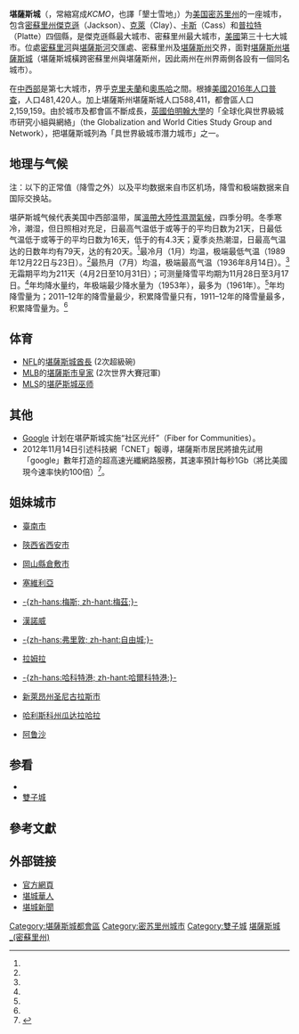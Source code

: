{{Infobox Settlement
| name                    = 堪薩斯城
| native_name             = {{lang|en|Kansas City}}
| official_name           = 堪薩斯城（市）<br>{{lang|en|City of Kansas City}}
| settlement_type         = [[美國行政區劃|市]]
|nickname                 = "KC", "KCMO", "泉城（City of Fountains）", "國家中心（Heart of America）"
|image_skyline            = Kansas City Montage.jpg
|image_caption            = 從上到下，從左到右：[[自由紀念碑_(堪薩斯城)|自由紀念碑]]、[[納爾遜藝術博物館|納爾遜藝術博物館]]、堪薩斯城天際線、[[鄉村俱樂部廣場|鄉村俱樂部廣場]]、[[箭頭體育場|箭頭體育場]]、[[考夫曼體育場|考夫曼體育場]]
|image_flag               = Flag of Kansas City, Missouri.svg
|image_seal               = kcmoseal.gif
|image_map = US-MO-Kansas City-Entire City.png
|mapsize                  = 250x200px
|map_caption              = 位于[[密蘇里州|密蘇里州]]的[[杰克逊县_(密苏里州)|杰克逊县]]、[[克萊縣_(密蘇里州)|克萊縣]]、[[普拉特县_(密苏里州)|普拉特县]]和[[卡斯县_(密苏里州)|卡斯县]]
|image_map1               = 
|mapsize1                 = 
|map_caption1             = 
|subdivision_type         = [[世界地理索引|国家]]
|subdivision_type1        = [[美國行政區劃|州]]
|subdivision_type2        = [[县|县]]
|subdivision_name         = [[美国|美国]]
|subdivision_name1        = [[密蘇里州|密蘇里州]]
|subdivision_name2        = [[杰克逊县_(密苏里州)|杰克逊县]]<br />[[克萊縣_(密蘇里州)|克萊縣]]<br />[[普拉特县_(密苏里州)|普拉特县]]<br />[[卡斯县_(密苏里州)|卡斯县]]
|government_type          = 
|leader_title             = 市长
|leader_name              = Sly James
|established_title        = 合并
|established_date         = 1853年3月28日
|area_magnitude           = 1 E8
|area_total_sq_mi         = 318.0
|area_total_km2           = 823.7
|area_land_sq_mi          = 313.5
|area_land_km2            = 812.1
|area_water_sq_mi         = 4.5
|area_water_km2           = 11.6
|area_urban_sq_mi         = 584.4
|area_urban_km2           = 1513.6
|population_as_of         = 2006
|population_footnotes     =<ref>{{cite web | title=Census Bureau Estimates Program (2005) | url=http://www.census.gov/popest/cities/files/SUB-EST2005-all.csv | accessdate=2006-09-11 | archive-url=https://web.archive.org/web/20070103202513/http://www.census.gov/popest/cities/files/SUB-EST2005-all.csv | archive-date=2007-01-03 | dead-url=yes }}</ref><ref>{{cite web | title=Annual Estimates of the Population of Metropolitan and Micropolitan Statistical Areas: April 1, 2000 to July 1, 2005 (CBSA-EST2005-01) | url=http://www.census.gov/population/www/estimates/metropop/2005/cbsa-01-fmt.csv | accessdate=2006-09-11 | archive-url=https://web.archive.org/web/20070629140857/http://www.census.gov/population/www/estimates/metropop/2005/cbsa-01-fmt.csv | archive-date=2007-06-29 | dead-url=yes }}</ref><ref>{{cite web | title=Census Bureau Estimates Program (2006) | url=http://www.census.gov/popest/cities/tables/SUB-EST2006-01.xls | accessdate=2007-07-29 | archive-url=https://web.archive.org/web/20100702083922/http://www.census.gov/popest/cities/tables/SUB-EST2006-01.xls | archive-date=2010-07-02 | dead-url=yes }}</ref>
|population_total         = 447306
|population_urban         = 1361744
|population_metro         = 1947694
|population_density_km2   = 543
|population_density_sq_mi = 1406.6
|timezone                 = [[北美中部时区|CST]]
|utc_offset               = -6
|timezone_DST             = [[北美中部时区|CDT]]
|utc_offset_DST           = -5
|latd = 39 |latm = 06 |lats = 35 |latNS = N
|longd = 94 |longm = 35 |longs = 19 |longEW = W
|elevation_m              = 277
|elevation_ft             = 910
|website                  = http://www.kcmo.org/
|postal_code_type         = [[美國郵區編號|美國郵區編號]]
|postal_code              = 64101-64102, 64105-64106, 64108-64114, 64116-64134, 64136-64139, 64141, 64144-64158, 64161, 64163-64168, 64170-64172, 64179-64180, 64183-64185, 64187-64188, 64190-64199, 64944, 64999
|area_code                = 816
|blank_name               = [[聯邦資料處理標準|FIPS code]]
|blank_info               = 29-38000{{GR|2}}
|blank1_name              = [[地名信息系统|GNIS]] feature ID
|blank1_info              = 0748198{{GR|3}}
|footnotes                = 
}}
'''堪薩斯城'''（{{lang-en|Kansas City, Missouri}}，常縮寫成''KCMO''，也譯「墾士雪地」）为[[美国|美国]][[密苏里州|密苏里州]]的一座城市，包含[[密蘇里州|密蘇里州]][[傑克遜縣_(密蘇里州)|傑克遜]]（Jackson）、[[克萊縣_(密蘇里州)|克萊]]（Clay）、[[卡斯縣_(密蘇里州)|卡斯]]（Cass）和[[普拉特縣_(密蘇里州)|普拉特]]（Platte）四個縣，是傑克遜縣最大城市、密蘇里州最大城市，[[美國|美國]]第三十七大城市。位處[[密蘇里河|密蘇里河]]與[[堪薩斯河|堪薩斯河]]交匯處、密蘇里州及[[堪薩斯州|堪薩斯州]]交界，面對[[堪薩斯城_(堪薩斯州)|堪薩斯州堪薩斯城]]（堪薩斯城橫跨密蘇里州與堪薩斯州，因此兩州在州界兩側各設有一個同名城市）。
 
在[[美國中西部|中西部]]是第七大城市，界乎[[克里夫蘭_(俄亥俄州)|克里夫蘭]]和[[奥马哈_(内布拉斯加州)|奧馬哈]]之間。根據[[美國2016年人口普查|美國2016年人口普查]]，人口481,420人。加上堪薩斯州堪薩斯城人口588,411，都會區人口2,159,159。由於城市及都會區不斷成長，[[英國|英國]][[伯明翰大學|伯明翰大學]]的「全球化與世界級城市研究小組與網絡」（the Globalization and World Cities Study Group and Network），把堪薩斯城列為「具世界級城市潛力城市」之一。

==地理与气候==
注：以下的正常值（降雪之外）以及平均数据来自市区机场，降雪和极端数据来自国际交换站。

堪萨斯城气候代表美国中西部温带，属[[溫帶大陸性濕潤氣候|溫帶大陸性濕潤氣候]]，四季分明。冬季寒冷，潮湿，但日照相对充足，日最高气温低于或等于{{convert|0|C}}的平均日数为21天，日最低气温低于或等于{{convert|-10|C}}的平均日数为16天，低于{{convert|-15|C}}的有4.3天；夏季炎热潮湿，日最高气温达{{convert|30|C}}的日数年均有79天，达{{convert|35|C}}的有20天。<ref name = "NWS Pleasant Hill, MO"/>最冷月（1月）均温{{convert|31.0|F|1|disp=flip}}，极端最低气温{{convert|−23|F|0|disp=flip}}（1989年12月22日与23日）。<ref name = "NWS Pleasant Hill, MO"/>最热月（7月）均温{{convert|81.0|F|1|disp=flip}}，极端最高气温{{convert|113|F|0|disp=flip}}（1936年8月14日）。<ref name = "NWS Pleasant Hill, MO"/>无霜期平均为211天（4月2日至10月31日）；可测量降雪平均期为11月28日至3月17日。<ref name = "NWS Pleasant Hill, MO"/>年均降水量约{{convert|38.13|in|sigfig=3|disp=flip}}，年极端最少降水量为{{convert|20.93|in|disp=flip}}（1953年），最多为{{convert|60.25|in|disp=flip}}（1961年）。<ref name = "NWS Pleasant Hill, MO"/>年均降雪量为{{convert|18.2|in|cm|disp=flip}}；2011–12年的降雪量最少，积累降雪量只有{{convert|3.9|in|cm|disp=flip}}，1911–12年的降雪量最多，积累降雪量为{{convert|67.0|in|cm|disp=flip}}。<ref name = "NWS Pleasant Hill, MO"/>

{{Weather box|width=auto
|location = 堪萨斯城（{{link-en|查尔斯·B·惠勒市区机场|Charles B. Wheeler Downtown Airport|市区机场}}），1991–2020年正常值，1934年至今极端数据
|collapsed = Y
|single line = Y
|metric first = Y
| Jan high F = 39.9
| Feb high F = 45.1
| Mar high F = 56.6
| Apr high F = 66.8
| May high F = 76.2
| Jun high F = 85.8
| Jul high F = 90.2
| Aug high F = 88.6
| Sep high F = 80.4
| Oct high F = 68.2
| Nov high F = 54.5
| Dec high F = 43.9
|year high F = 66.4
| Jan low F = 22.2
| Feb low F = 26.4
| Mar low F = 36.2
| Apr low F = 46.3
| May low F = 57.2
| Jun low F = 67.2
| Jul low F = 71.9
| Aug low F = 69.9
| Sep low F = 61.0
| Oct low F = 48.7
| Nov low F = 36.3
| Dec low F = 26.7
|year low F = 47.5
<!--
“1. Location »”里选本站
“2. Product »”里选“Monthly summarized data”
“3. Options »”第一选项“Year range：”里填1991-2020，再选“Max temp”或者“Min temp”的默认后，再将结果贴入表格
-->
| Jan avg record high F = 62.9
| Feb avg record high F = 68.4
| Mar avg record high F = 78.6
| Apr avg record high F = 84.3
| May avg record high F = 90.1
| Jun avg record high F = 95.4
| Jul avg record high F =100.0
| Aug avg record high F = 99.9
| Sep avg record high F = 93.8
| Oct avg record high F = 86.0
| Nov avg record high F = 73.5
| Dec avg record high F = 65.2
|year avg record high F =101.9
| Jan avg record low F =  2.7
| Feb avg record low F =  8.4
| Mar avg record low F = 16.4
| Apr avg record low F = 31.0
| May avg record low F = 42.6
| Jun avg record low F = 55.1
| Jul avg record low F = 62.4
| Aug avg record low F = 60.1
| Sep avg record low F = 46.4
| Oct avg record low F = 32.4
| Nov avg record low F = 19.7
| Dec avg record low F =  8.2
|year avg record low F = −0.1
| Jan record high F =  76
| Feb record high F =  83
| Mar record high F =  89
| Apr record high F =  94
| May record high F = 103
| Jun record high F = 108
| Jul record high F = 112
| Aug record high F = 113
| Sep record high F = 109
| Oct record high F =  98
| Nov record high F =  83
| Dec record high F =  74

| Jan record low F = −14
| Feb record low F = −13
| Mar record low F =  −3
| Apr record low F =  16
| May record low F =  32
| Jun record low F =  44
| Jul record low F =  52
| Aug record low F =  48
| Sep record low F =  34
| Oct record low F =  21
| Nov record low F =   5
| Dec record low F = −19
|precipitation colour= green
| Jan precipitation inch = 1.02
| Feb precipitation inch = 1.53
| Mar precipitation inch = 2.08
| Apr precipitation inch = 3.89
| May precipitation inch = 5.10
| Jun precipitation inch = 5.33
| Jul precipitation inch = 4.38
| Aug precipitation inch = 4.68
| Sep precipitation inch = 3.78
| Oct precipitation inch = 3.24
| Nov precipitation inch = 1.80
| Dec precipitation inch = 1.30
|year precipitation inch =
| Jul snow inch = 0.0
| Aug snow inch = 0.0
| Sep snow inch = 0.0
| Oct snow inch = 0.3
| Nov snow inch = 0.1
| Dec snow inch = 3.5
| Jan snow inch = 3.4
| Feb snow inch = 3.2
| Mar snow inch = 0.4
| Apr snow inch = 0.1
| May snow inch = 0.0
| Jun snow inch = 0.0
|year snow inch =11.0
|unit precipitation days = 0.01 in
|unit snow days = 0.1 in
| Jan precipitation days =  4.6
| Feb precipitation days =  4.8
| Mar precipitation days =  6.8
| Apr precipitation days =  9.3
| May precipitation days = 11.0
| Jun precipitation days =  9.5
| Jul precipitation days =  7.9
| Aug precipitation days =  7.8
| Sep precipitation days =  7.6
| Oct precipitation days =  7.0
| Nov precipitation days =  5.2
| Dec precipitation days =  4.6
|year precipitation days = 
| Jan snow days = 2.2
| Feb snow days = 1.6
| Mar snow days = 0.4
| Apr snow days = 0.1
| May snow days = 0.0
| Jun snow days = 0.0
| Jul snow days = 0.0
| Aug snow days = 0.0
| Sep snow days = 0.0
| Oct snow days = 0.1
| Nov snow days = 0.1
| Dec snow days = 1.9
|year snow days =
|source 1 = NOAA<ref name = "NWS Pleasant Hill, MO">{{cite web |url = https://www.weather.gov/wrh/climate?wfo=eax |title = NowData – NOAA Online Weather Data |publisher = [[National_Oceanic_and_Atmospheric_Administration|National Oceanic and Atmospheric Administration]] |accessdate = 2022-01-31 |dead-url = no |archive-date = 2022-03-25 |archive-url = https://web.archive.org/web/20220325041529/https://www.weather.gov/wrh/climate?wfo=eax }}</ref><ref name="KMKC 1991-2020 normals">{{cite web |format=csv |url=https://www.ncei.noaa.gov/access/services/data/v1?dataset=normals-monthly-1991-2020&startDate=0001-01-01&endDate=9996-12-31&stations=USW00013988&format=csv |publisher=National Oceanic and Atmospheric Administration |title=Station: KANSAS CITY DOWNTOWN AP, MO US USW0001398 |access-date=2021-05-08 |archive-date=2022-01-31 |archive-url=https://web.archive.org/web/20220131014149/https://www.ncei.noaa.gov/access/services/data/v1?dataset=normals-monthly-1991-2020&startDate=0001-01-01&endDate=9996-12-31&stations=USW00013988&format=csv |dead-url=no }}</ref><ref name="crh.noaa.gov">{{cite web|title=Kansas City Daily Climate Records/Normals|url=http://www.crh.noaa.gov/eax/?n=kcrecnorm|publisher=National Oceanic and Atmospheric Administration|accessdate=2011-02-12|archive-date=2015-02-12|archive-url=https://web.archive.org/web/20150212064045/http://www.crh.noaa.gov/eax/?n=kcrecnorm|dead-url=no}}</ref>
}}

{{Weather box|width=auto
|location = 堪萨斯城国际交换站（1991–2020年正常值，1888年至今极端数据)
|collapsed = Y
|single line = Y
|metric first = Y
| Jan high F = 38.4
| Feb high F = 43.6
| Mar high F = 55.4
| Apr high F = 65.5
| May high F = 75.0
| Jun high F = 84.2
| Jul high F = 88.3
| Aug high F = 87.1
| Sep high F = 79.2
| Oct high F = 67.2
| Nov high F = 53.5
| Dec high F = 42.3
|year high F = 65.0
| Jan low F = 19.5
| Feb low F = 23.6
| Mar low F = 33.6
| Apr low F = 43.7
| May low F = 54.3
| Jun low F = 64.0
| Jul low F = 68.1
| Aug low F = 66.3
| Sep low F = 57.5
| Oct low F = 45.6
| Nov low F = 33.6
| Dec low F = 23.9
|year low F = 44.5
<!--
“1. Location »”里选本站
“2. Product »”里选“Monthly summarized data”
“3. Options »”第一选项“Year range：”里填1991-2020，再选“Max temp”或者“Min temp”的默认后，再将结果贴入表格
-->
| Jan avg record high F = 62.0
| Feb avg record high F = 67.5
| Mar avg record high F = 78.8
| Apr avg record high F = 84.5
| May avg record high F = 88.9
| Jun avg record high F = 93.5
| Jul avg record high F = 97.9
| Aug avg record high F = 98.1
| Sep avg record high F = 92.6
| Oct avg record high F = 85.9
| Nov avg record high F = 72.6
| Dec avg record high F = 64.3
|year avg record high F = 99.7
| Jan avg record low F = −1.5
| Feb avg record low F =  4.3
| Mar avg record low F = 13.3
| Apr avg record low F = 27.8
| May avg record low F = 39.4
| Jun avg record low F = 51.6
| Jul avg record low F = 58.3
| Aug avg record low F = 56.0
| Sep avg record low F = 41.9
| Oct avg record low F = 28.5
| Nov avg record low F = 16.3
| Dec avg record low F =  4.4
|year avg record low F = −5.2
| Jan record high F =  75
| Feb record high F =  83
| Mar record high F =  91
| Apr record high F =  95
| May record high F = 103
| Jun record high F = 108
| Jul record high F = 112
| Aug record high F = 113
| Sep record high F = 109
| Oct record high F =  98
| Nov record high F =  83
| Dec record high F =  74

| Jan record low F = −20
| Feb record low F = −22
| Mar record low F = −10
| Apr record low F =  12
| May record low F =  27
| Jun record low F =  42
| Jul record low F =  51
| Aug record low F =  43
| Sep record low F =  31
| Oct record low F =  17
| Nov record low F =   1
| Dec record low F = −23
|precipitation colour = green
| Jan precipitation inch = 1.16
| Feb precipitation inch = 1.48
| Mar precipitation inch = 2.36
| Apr precipitation inch = 4.05
| May precipitation inch = 5.32
| Jun precipitation inch = 5.25
| Jul precipitation inch = 4.58
| Aug precipitation inch = 4.24
| Sep precipitation inch = 4.04
| Oct precipitation inch = 3.25
| Nov precipitation inch = 2.00
| Dec precipitation inch = 1.57
|year precipitation inch =39.30
| Jul snow inch = 0.0
| Aug snow inch = 0.0
| Sep snow inch = 0.0
| Oct snow inch = 0.3
| Nov snow inch = 1.1
| Dec snow inch = 4.0
| Jan snow inch = 4.9
| Feb snow inch = 5.9
| Mar snow inch = 1.7
| Apr snow inch = 0.3
| May snow inch = 0.0
| Jun snow inch = 0.0
|year snow inch =18.2
|unit precipitation days = 0.01 in
|unit snow days = 0.1 in
| Jan precipitation days =  6.8
| Feb precipitation days =  6.7
| Mar precipitation days =  9.5
| Apr precipitation days = 11.3
| May precipitation days = 12.1
| Jun precipitation days = 10.2
| Jul precipitation days =  9.0
| Aug precipitation days =  8.4
| Sep precipitation days =  8.3
| Oct precipitation days =  8.1
| Nov precipitation days =  6.8
| Dec precipitation days =  6.5
|year precipitation days =
| Jan snow days = 4.4
| Feb snow days = 3.1
| Mar snow days = 1.7
| Apr snow days = 0.4
| May snow days = 0.0
| Jun snow days = 0.0
| Jul snow days = 0.0
| Aug snow days = 0.0
| Sep snow days = 0.0
| Oct snow days = 0.2
| Nov snow days = 1.0
| Dec snow days = 3.0
|year snow days =
| Jan sun = 183.7 |Jan percentsun = 61
| Feb sun = 174.3 |Feb percentsun = 58
| Mar sun = 223.9 |Mar percentsun = 60
| Apr sun = 257.8 |Apr percentsun = 65
| May sun = 285.0 |May percentsun = 64
| Jun sun = 305.5 |Jun percentsun = 68
| Jul sun = 329.3 |Jul percentsun = 73
| Aug sun = 293.9 |Aug percentsun = 69
| Sep sun = 240.5 |Sep percentsun = 64
| Oct sun = 213.6 |Oct percentsun = 62
| Nov sun = 155.3 |Nov percentsun = 52
| Dec sun = 147.1 |Dec percentsun = 50
|year percentsun = 63
|Jan humidity = 71
|Feb humidity = 70
|Mar humidity = 66
|Apr humidity = 64
|May humidity = 69
|Jun humidity = 71
|Jul humidity = 70
|Aug humidity = 72
|Sep humidity = 71
|Oct humidity = 68
|Nov humidity = 71
|Dec humidity = 73
|year humidity=
|source 1 = NOAA（1981–2010年相对湿度；1961–1990年日照）<ref name = "NWS Pleasant Hill, MO"/><ref name="crh.noaa.gov"/><ref name="KMCI 1991-2020 normals">{{cite web |format=csv |url=https://www.ncei.noaa.gov/access/services/data/v1?dataset=normals-monthly-1991-2020&startDate=0001-01-01&endDate=9996-12-31&stations=USW00003947&format=csv |publisher=National Oceanic and Atmospheric Administration |title=Station: KANSAS CITY INTL AP, MO US USW00003947 |access-date=2021-05-08 |archive-date=2022-01-31 |archive-url=https://web.archive.org/web/20220131014151/https://www.ncei.noaa.gov/access/services/data/v1?dataset=normals-monthly-1991-2020&startDate=0001-01-01&endDate=9996-12-31&stations=USW00003947&format=csv |dead-url=no }}</ref><ref name= noaasun >{{cite web |url = ftp://ftp.atdd.noaa.gov/pub/GCOS/WMO-Normals/TABLES/REG_IV/US/GROUP3/72446.TXT  |title = WMO Climate Normals for KANSAS CITY/INTL ARPT MO 1961–1990 |accessdate = 2014-03-11 |publisher = National Oceanic and Atmospheric Administration}}</ref><ref name="RH">{{cite web |url = https://www1.ncdc.noaa.gov/pub/data/lcd/annual/2018/01201813MCI.pdf |title = Local Climatological Data Annual Summary with Comparative Data for KANSAS CITY, MISSOURI (KMCI) |publisher = National Oceanic and Atmospheric Administration |access-date = 2022-06-12 |page=3}}</ref><br/>
堪萨斯城国际交换站，1888年7月–1933年12月在气象局，1934年1月–1972年9月在市区机场，1972年10月起在{{link-en|堪萨斯城国际机场|Kansas City International Airport}}。<ref>{{Cite web |url=http://threadex.rcc-acis.org/ |title=ThreadEx |accessdate=2020-10-05 |archive-date=2006-05-19 |archive-url=https://web.archive.org/web/20060519074347/http://threadex.rcc-acis.org/ |dead-url=yes }}</ref>
}}

== 体育 ==
* [[NFL|NFL]]的[[堪薩斯城酋長|堪薩斯城酋長]] (2次超級碗)
* [[MLB|MLB]]的[[堪薩斯市皇家|堪薩斯市皇家]] (2次世界大賽冠軍)
* [[美國職業足球大聯盟|MLS]]的[[堪萨斯城巫师|堪萨斯城巫师]]

== 其他 ==
* [[Google|Google]] 计划在堪萨斯城实施“社区光纤”（Fiber for Communities）。
*2012年11月14日引述科技網「CNET」報導，堪薩斯市居民將搶先試用「google」數年打造的超高速光纖網路服務，其速率預計每秒1Gb（將比美國現今速率快約100倍）<ref>{{Cite web |url=http://www.cna.com.tw/News/aIT/201211140435-1.aspx |title=谷歌啟用高速光纖 飆網快百倍 台北/中央社 NOV-14-2012 22:01:06 PM |access-date=2012-11-15 |archive-url=https://web.archive.org/web/20121116002346/http://www.cna.com.tw/News/aIT/201211140435-1.aspx |archive-date=2012-11-16 |dead-url=yes }}</ref>。

== 姐妹城市 ==

* {{ROC}}[[臺南市|臺南市]]
* {{PRC}}[[陝西省|陝西省]][[西安市|西安市]]
* {{JPN}}[[岡山縣|岡山縣]][[倉敷市|倉敷市]]
* {{ESP}}[[塞維利亞|塞維利亞]]
* {{FRA}}[[梅斯|-{zh-hans:梅斯; zh-hant:梅茲;}-]]
* {{flag|Germany}}[[漢諾威|漢諾威]]
* {{flag|Sierra Leone}}[[弗里敦|-{zh-hans:弗里敦; zh-hant:自由城;}-]]
* {{flag|Israel}}[[拉姆拉|拉姆拉]]
* {{flag|Nigeria}}[[哈科特港|-{zh-hans:哈科特港; zh-hant:哈爾科特港;}-]]
* {{MEX}}[[新萊昂州|新萊昂州]][[圣尼古拉斯市|圣尼古拉斯市]]
* {{MEX}}[[哈利斯科州|哈利斯科州]][[瓜达拉哈拉_(墨西哥)|瓜达拉哈拉]]
* {{flag|Tanzania}}[[阿鲁沙|阿鲁沙]]

== 参看 ==
*{{le|堪薩斯城都會區|Kansas City metropolitan area}}
* [[雙子城|雙子城]]

== 參考文獻 ==

{{reflist}}

== 外部链接 ==
* [https://web.archive.org/web/19970413060400/http://www.kcmo.org/ 官方網頁]
* [http://www.kansascitychinese.com 堪城華人] {{Wayback|url=http://www.kansascitychinese.com/ |date=20200119110247 }}
* [http://www.kansascitychinesejournal.com 堪城新聞] {{Wayback|url=http://www.kansascitychinesejournal.com/ |date=20200218170207 }}
{{美国50大都市}}

{{Authority control}}

{{DEFAULTSORT:Kansas City}}
[[Category:堪薩斯城都會區|Category:堪薩斯城都會區]]
[[Category:密苏里州城市|Category:密苏里州城市]]
[[Category:雙子城|Category:雙子城]]
[[Category:堪薩斯城_(密蘇里州)|]]